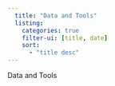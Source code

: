 ```yaml
---
  title: "Data and Tools"
  listing:
    categories: true
    filter-ui: [title, date]
    sort:
      - "title desc"
---
```


Data and Tools
